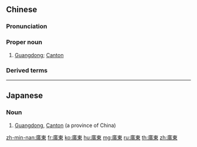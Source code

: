 {{also|广东}}
==Chinese==
{{zh-forms|s=广东}}
{{wikipedia|lang=zh}}

===Pronunciation===
{{zh-pron
|m=Guǎngdōng
|c=gwong2 dung1
|h=pfs=Kóng-tûng
|md=Guōng-dĕ̤ng
|mn=qz,tw,xm:Kńg-tang/zz:Kúiⁿ-tang
|mn-t=geng2 dang1
|cat=pn
}}

===Proper noun===
{{zh-proper noun}}

# [[Guangdong]]; [[Canton]] {{gloss|province of China}}

===Derived terms===
{{zh-der|廣東話|廣東人|廣東省|廣東言話|廣東住血吸蟲|廣東大戲|廣東油桐|廣東漢劇|廣東灣|廣東炒麵|廣東石灣窯|廣東粥}}

{{zh-cat|Provinces of China}}

----

==Japanese==
{{ja-kanjitab|廣|東}}

===Noun===
{{ja-noun|shin=広東|かんとん|カントン}}

# [[Guangdong]], [[Canton]] (a province of China)

[[zh-min-nan:廣東]]
[[fr:廣東]]
[[ko:廣東]]
[[hu:廣東]]
[[mg:廣東]]
[[ru:廣東]]
[[th:廣東]]
[[zh:廣東]]